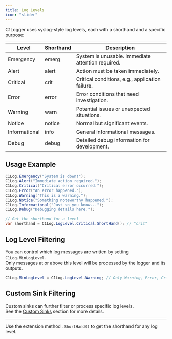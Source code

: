 ```yaml
---
title: Log Levels
icon: "slider"
---
```


C1Logger uses syslog-style log levels, each with a shorthand and a specific purpose:

| Level           | Shorthand | Description                                      |
|-----------------|-----------|--------------------------------------------------|
| Emergency       | emerg     | System is unusable. Immediate attention required.|
| Alert           | alert     | Action must be taken immediately.                |
| Critical        | crit      | Critical conditions, e.g., application failure.  |
| Error           | error     | Error conditions that need investigation.        |
| Warning         | warn      | Potential issues or unexpected situations.       |
| Notice          | notice    | Normal but significant events.                   |
| Informational   | info      | General informational messages.                  |
| Debug           | debug     | Detailed debug information for development.      |

## Usage Example

```csharp
C1Log.Emergency("System is down!");
C1Log.Alert("Immediate action required.");
C1Log.Critical("Critical error occurred.");
C1Log.Error("An error happened.");
C1Log.Warning("This is a warning.");
C1Log.Notice("Something noteworthy happened.");
C1Log.Informational("Just so you know...");
C1Log.Debug("Debugging details here.");

// Get the shorthand for a level
var shorthand = C1Log.LogLevel.Critical.ShortHand(); // "crit"
```

## Log Level Filtering

You can control which log messages are written by setting `C1Log.MinLogLevel`.  
Only messages at or above this level will be processed by the logger and its outputs.

```csharp
C1Log.MinLogLevel = C1Log.LogLevel.Warning; // Only Warning, Error, Critical, Alert, Emergency will be logged
```

## Custom Sink Filtering

Custom sinks can further filter or process specific log levels.  
See the [Custom Sinks](custom-sinks) section for more details.

---

Use the extension method `.ShortHand()` to get the shorthand for any log level.